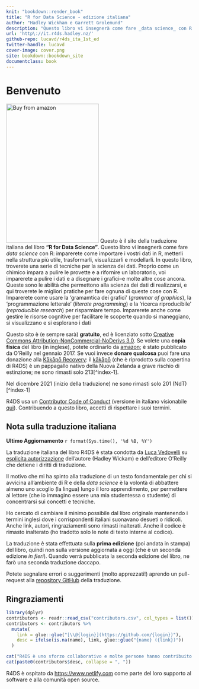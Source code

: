 ```yaml
---
knit: "bookdown::render_book"
title: "R for Data Science - edizione italiana"
author: "Hadley Wickham e Garrett Grolemund"
description: "Questo libro vi insegnerà come fare _data science_ con R: imparerete come importare i vostri dati in R, metterli nella struttura più utile, trasformarli, visualizzarli e modellarli. In questo libro, troverete una serie di tecniche per la scienza dei dati. Proprio come un chimico impara a pulire le provette e a rifornire un laboratorio, voi imparerete a pulire i dati e a disegnare i grafici--e molte altre cose ancora. Queste sono le abilità che permettono alla scienza dei dati di realizzarsi, e qui troverete le migliori pratiche per fare ognuna di queste cose con R. Imparerete come usare la 'gramamtica dei grafici' (_grammar of graphics_), la 'programmazione letterale' (_literate programming_) e la 'ricerca riproducibile' (_reproducible research_) per risparmiare tempo. Imparerete anche come gestire le risorse cognitive per facilitare le scoperte quando si maneggiano, si visualizzano e si esplorano i dati"
url: 'http\://it.r4ds.hadley.nz/'
github-repo: lucavd/r4ds_ita_1st_ed
twitter-handle: lucavd
cover-image: cover.png
site: bookdown::bookdown_site
documentclass: book
---
```


# Benvenuto {.unnumbered}

<a href="http://amzn.to/2aHLAQ1"><img src="cover.png" alt="Buy from amazon" class="cover" width="250" height="375"/></a> Questo è il sito della traduzione italiana del libro **"R for Data Science"**. Questo libro vi insegnerà come fare _data science_ con R: imparerete come importare i vostri dati in R, metterli nella struttura più utile, trasformarli, visualizzarli e modellarli. In questo libro, troverete una serie di tecniche per la scienza dei dati. Proprio come un chimico impara a pulire le provette e a rifornire un laboratorio, voi imparerete a pulire i dati e a disegnare i grafici--e molte altre cose ancora. Queste sono le abilità che permettono alla scienza dei dati di realizzarsi, e qui troverete le migliori pratiche per fare ognuna di queste cose con R. Imparerete come usare la 'gramamtica dei grafici' (_grammar of graphics_), la 'programmazione letterale' (_literate programming_) e la 'ricerca riproducibile' (_reproducible research_) per risparmiare tempo. Imparerete anche come gestire le risorse cognitive per facilitare le scoperte quando si maneggiano, si visualizzano e si esplorano i dati

Questo sito è (e sempre sarà) **gratuito**, ed è licenziato sotto [Creative Commons Attribution-NonCommercial-NoDerivs 3.0](http://creativecommons.org/licenses/by-nc-nd/3.0/us/). Se volete una **copia fisica** del libro (in inglese), potete ordinarlo da [amazon](http://amzn.to/2aHLAQ1); è stato pubblicato da O'Reilly nel gennaio 2017. Se vuoi invece **donare qualcosa** puoi fare una donazione alla [Kākāpō Recovery](https://www.doc.govt.nz/kakapo-donate): il [kākāpō](https://www.youtube.com/watch?v=9T1vfsHYiKY) (che è riprodotto sulla copertina di R4DS) è un pappagallo nativo della Nuova Zelanda a grave rischio di estinzione; ne sono rimasti solo 213[^index-1].

Nel dicembre 2021 (inizio della traduzione) ne sono rimasti solo 201 (NdT)[^index-1] 

R4DS usa un [Contributor Code of Conduct](https://contributor-covenant.org/version/2/0/CODE_OF_CONDUCT.html) (versione in italiano visionabile [qui](https://www.contributor-covenant.org/it/version/2/0/code_of_conduct/)). Contribuendo a questo libro, accetti di rispettare i suoi termini.

## Nota sulla traduzione italiana {.unnumbered}


**Ultimo Aggiornamento** `r format(Sys.time(), '%d %B, %Y')`

La traduzione italiana del libro R4DS è stata condotta da [Luca Vedovelli](https://lucavd.netlify.app/) su [esplicita autorizzazione]{.ul} dell'autore (Hadley Wickam) e dell'editore O'Reilly che detiene i diritti di traduzione.

Il motivo che mi ha spinto alla traduzione di un testo fondamentale per chi si avvicina all'ambiente di R e della _data science_ è la volontà di abbattere almeno uno scoglio (la lingua) lungo il loro apprendimento, per permettere al lettore (che io immagino essere una mia studentessa o studente) di concentrarsi sui concetti e tecniche.

Ho cercato di cambiare il minimo possibile dal libro originale mantenendo i termini inglesi dove i corrispondenti italiani suonavano desueti o ridicoli. Anche link, autori, ringraziamenti sono rimasti inalterati. Anche il codice è rimasto inalterato (ho tradotto solo le note di testo interne al codice).

La traduzione è stata effettuata sulla **prima edizione** (poi andata in stampa) del libro, quindi non sulla versione aggiornata a oggi (che è un seconda edizione *in fieri*). Quando verrà pubblicata la seconda edizione del libro, ne farò una seconda traduzione daccapo.

Potete segnalare errori o suggerimenti (molto apprezzati!) aprendo un pull-request alla [repository GitHub](https://github.com/lucavd/r4ds_ita_1st_ed) della traduzione.

## Ringraziamenti {.unnumbered}

```r
library(dplyr)
contributors <- readr::read_csv("contributors.csv", col_types = list())
contributors <- contributors %>% 
  mutate(
    link = glue::glue("[\\@{login}](https://github.com/{login})"),
    desc = ifelse(is.na(name), link, glue::glue("{name} ({link})"))
  )

cat("R4DS è uno sforzo collaborativo e molte persone hanno contribuito con correzioni e miglioramenti via pull request: ")
cat(paste0(contributors$desc, collapse = ", "))
```

R4DS è ospitato da <https://www.netlify.com> come parte del loro supporto al software e alla comunità open source.

